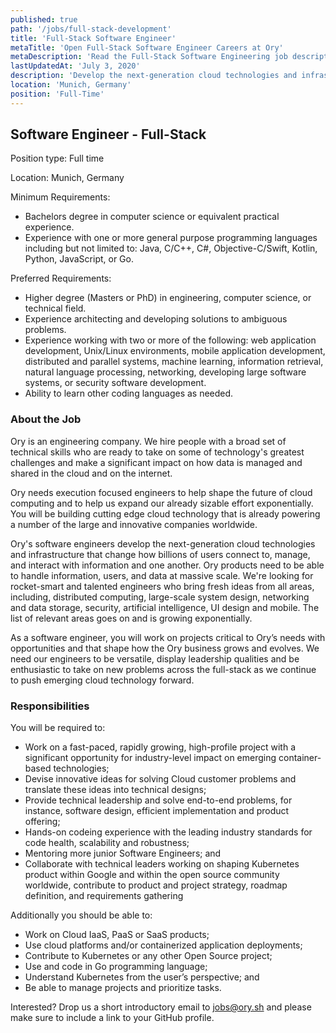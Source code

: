 ```yaml
---
published: true
path: '/jobs/full-stack-development'
title: 'Full-Stack Software Engineer'
metaTitle: 'Open Full-Stack Software Engineer Careers at Ory'
metaDescription: 'Read the Full-Stack Software Engineering job description.'
lastUpdatedAt: 'July 3, 2020'
description: 'Develop the next-generation cloud technologies and infrastructure that change how millions of users connect to, manage, and interact with information and one another at our headquarters.'
location: 'Munich, Germany'
position: 'Full-Time'
---
```

## Software Engineer - Full-Stack

Position type: Full time

Location: Munich, Germany

Minimum Requirements:
* Bachelors degree in computer science or equivalent practical experience.
* Experience with one or more general purpose programming languages including but not limited to: Java, C/C++, C#, Objective-C/Swift, Kotlin, Python, JavaScript, or Go.

Preferred Requirements:
* Higher degree (Masters or PhD) in engineering, computer science, or technical field.
* Experience architecting and developing solutions to ambiguous problems.
* Experience working with two or more of the following: web application development, Unix/Linux environments, mobile application development, distributed and parallel systems, machine learning, information retrieval, natural language processing, networking, developing large software systems, or security software development.
* Ability to learn other coding languages as needed.

### About the Job

Ory is an engineering company. We hire people with a broad set of technical skills who are ready to take on some of technology's greatest challenges and make a significant impact on how data is managed and shared in the cloud and on the internet.

Ory needs execution focused engineers to help shape the future of cloud computing and to help us expand our already sizable effort exponentially. You will be building cutting edge cloud technology that is already powering a number of the large and innovative companies worldwide.

Ory's software engineers develop the next-generation cloud technologies and infrastructure that change how billions of users connect to, manage, and interact with information and one another. Ory products need to be able to handle information, users, and data at massive scale. We're looking for rocket-smart and talented engineers who bring fresh ideas from all areas, including, distributed computing, large-scale system design, networking and data storage, security, artificial intelligence, UI design and mobile. The list of relevant areas goes on and is growing exponentially.

As a software engineer, you will work on projects critical to Ory’s needs with opportunities and that shape how the Ory business grows and evolves. We need our engineers to be versatile, display leadership qualities and be enthusiastic to take on new problems across the full-stack as we continue to push emerging cloud technology forward.

### Responsibilities

You will be required to:
* Work on a fast-paced, rapidly growing, high-profile project with a significant opportunity for industry-level impact on emerging container-based technologies;
* Devise innovative ideas for solving Cloud customer problems and translate these ideas into technical designs;
* Provide technical leadership and solve end-to-end problems, for instance, software design, efficient implementation and product offering;
* Hands-on codeing experience with the leading industry standards for code health, scalability and robustness;
* Mentoring more junior Software Engineers; and
* Collaborate with technical leaders working on shaping Kubernetes product within Google and within the open source community worldwide, contribute to product and project strategy, roadmap definition, and requirements gathering

Additionally you should be able to:
* Work on Cloud IaaS, PaaS or SaaS products;
* Use cloud platforms and/or containerized application deployments;
* Contribute to Kubernetes or any other Open Source project;
* Use and code in Go programming language;
* Understand Kubernetes from the user’s perspective; and
* Be able to manage projects and prioritize tasks.

Interested? Drop us a short introductory email to [jobs@ory.sh](mailto:jobs@ory.sh) and please make sure to include a link to your GitHub profile.

